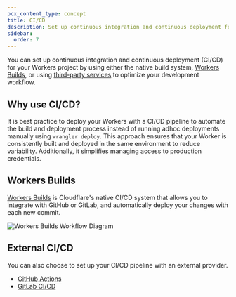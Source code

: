 ```yaml
---
pcx_content_type: concept
title: CI/CD
description: Set up continuous integration and continuous deployment for your Workers.
sidebar:
  order: 7
---
```


You can set up continuous integration and continuous deployment (CI/CD) for your Workers project by using either the native build system, [Workers Builds](#workers-builds), or using [third-party services](#external-cicd) to optimize your development workflow.

## Why use CI/CD?

It is best practice to deploy your Workers with a CI/CD pipeline to automate the build and deployment process instead of running adhoc deployments manually using `wrangler deploy`. This approach ensures that your Worker is consistently built and deployed in the same environment to reduce variability. Additionally, it simplifies managing access to production credentials.

## Workers Builds

[Workers Builds](/workers/ci-cd/builds) is Cloudflare's native CI/CD system that allows you to integrate with GitHub or GitLab, and automatically deploy your changes with each new commit. 

![Workers Builds Workflow Diagram](~/assets/images/workers/platform/ci-cd/workers-builds-workflow.png)

## External CI/CD

You can also choose to set up your CI/CD pipeline with an external provider. 
- [GitHub Actions](https://github.com/marketplace/actions/deploy-to-cloudflare-workers-with-wrangler)
- [GitLab CI/CD](https://docs.gitlab.com/ee/ci/pipelines/index.html)